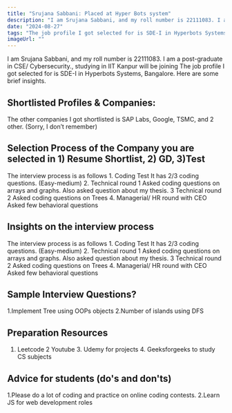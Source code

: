 ```yaml
---
title: "Srujana Sabbani: Placed at Hyper Bots system"
description: "I am Srujana Sabbani, and my roll number is 22111083. I am a post-graduate in CSE/ Cybersecurity.: The job profile I got selected for is SDE-I in Hyperbots Systems, Bangalore"
date: "2024-08-27"
tags: "The job profile I got selected for is SDE-I in Hyperbots Systems, Bangalore,Placement"
imageUrl: ""
---
```


I am Srujana Sabbani, and my roll number is 22111083. I am a post-graduate in CSE/ Cybersecurity., studying in IIT Kanpur will be joining The job profile I got selected for is SDE-I in Hyperbots Systems, Bangalore. Here are some brief insights. 

## Shortlisted Profiles & Companies:
The other companies I got shortlisted is SAP Labs, Google, TSMC, and 2 other. (Sorry, I don’t remember)

## Selection Process of the Company you are selected in 1) Resume Shortlist, 2) GD, 3)Test
The interview process is as follows 1. Coding Test It has 2/3 coding questions. (Easy-medium) 2. Technical round 1 Asked coding questions on arrays and graphs. Also asked question about my thesis. 3 Technical round 2 Asked coding questions on Trees 4. Managerial/ HR round with CEO Asked few behavioral questions

##  Insights on the interview process
The interview process is as follows 1. Coding Test It has 2/3 coding questions. (Easy-medium) 2. Technical round 1 Asked coding questions on arrays and graphs. Also asked question about my thesis. 3 Technical round 2 Asked coding questions on Trees 4. Managerial/ HR round with CEO Asked few behavioral questions

## Sample Interview Questions? 
1.Implement Tree using OOPs objects 2.Number of islands using DFS

## Preparation Resources
1. Leetcode 2 Youtube 3. Udemy for projects 4. Geeksforgeeks to study CS subjects

## Advice for students (do's and don'ts)
1.Please do a lot of coding and practice on online coding contests. 2.Learn JS for web development roles

